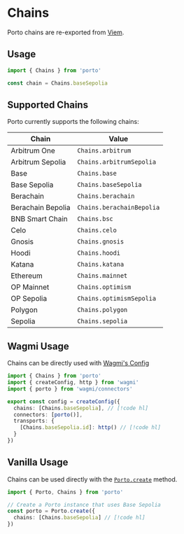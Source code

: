 # Chains

Porto chains are re-exported from [Viem](https://viem.sh/docs/chains/introduction).

## Usage

```ts twoslash
import { Chains } from 'porto'

const chain = Chains.baseSepolia
```

## Supported Chains

Porto currently supports the following chains:

| Chain | Value |
| ----- | ------ |
| Arbitrum One | `Chains.arbitrum` |
| Arbitrum Sepolia | `Chains.arbitrumSepolia` |
| Base | `Chains.base` |
| Base Sepolia | `Chains.baseSepolia` |
| Berachain | `Chains.berachain` |
| Berachain Bepolia | `Chains.berachainBepolia` |
| BNB Smart Chain | `Chains.bsc` |
| Celo | `Chains.celo` |
| Gnosis | `Chains.gnosis` |
| Hoodi | `Chains.hoodi` |
| Katana | `Chains.katana` |
| Ethereum | `Chains.mainnet` |
| OP Mainnet | `Chains.optimism` |
| OP Sepolia | `Chains.optimismSepolia` |
| Polygon | `Chains.polygon` |
| Sepolia | `Chains.sepolia` |

## Wagmi Usage

Chains can be directly used with [Wagmi's Config](https://wagmi.sh/react/api/createConfig)

```ts twoslash
import { Chains } from 'porto'
import { createConfig, http } from 'wagmi'
import { porto } from 'wagmi/connectors'

export const config = createConfig({
  chains: [Chains.baseSepolia], // [!code hl]
  connectors: [porto()],
  transports: {
    [Chains.baseSepolia.id]: http() // [!code hl]
  }
})
```

## Vanilla Usage

Chains can be used directly with the [`Porto.create`](/sdk/api/porto/create#chains) method.

```ts twoslash
import { Porto, Chains } from 'porto'

// Create a Porto instance that uses Base Sepolia
const porto = Porto.create({
  chains: [Chains.baseSepolia] // [!code hl]
})
```
